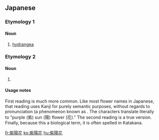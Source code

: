 ==Japanese==

===Etymology 1===
{{ja-kanjitab|yomi=irr|sort=あじさい}}

====Noun====
{{ja-noun|あじさい|アジサイ|hhira=あぢさゐ}}

# [[hydrangea]]

===Etymology 2===

====Noun====
{{ja-kanjitab|し|よう|か|yomi=on}}

{{ja-noun|しようか|シヨウカ|hhira=しやうくわ}}

# {{n-g|Same as above.}}

====Usage notes====
First reading is much more common.  Like most flower names in Japanese, that reading uses Kanji for purely semantic purposes, without regards to pronunciation (a phenomenon known as ''{{w|Kanji#Special readings|Jukujikun}}''.  The characters translate literally to "purple (紫) sun (陽) flower (花)."  The second reading is a true ''{{w|Kanji#On.27yomi_.28Sino-Japanese_reading.29|On'yomi}}'' version.  Finally, because this a biological term, it is often spelled in Katakana.

[[fr:紫陽花]]
[[ko:紫陽花]]
[[hu:紫陽花]]